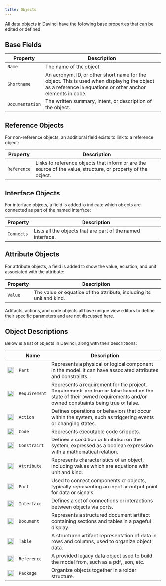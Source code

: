 ```yaml
---
title: Objects
---
```


All data objects in Davinci have the following base properties that can be edited or defined.

## Base Fields

| Property        | Description                                                                                     |
| --------------- | ----------------------------------------------------------------------------------------------- |
| `Name`          | The name of the object.                                                                          |
| `Shortname`     | An acronym, ID, or other short name for the object. This is used when displaying the object as a reference in equations or other anchor elements in code. |
| `Documentation` | The written summary, intent, or description of the object.                                        |

## Reference Objects

For non-reference objects, an additional field exists to link to a reference object:

| Property    | Description                                                                                     |
| ----------- | ----------------------------------------------------------------------------------------------- |
| `Reference` | Links to reference objects that inform or are the source of the value, structure, or property of the object. |

## Interface Objects

For interface objects, a field is added to indicate which objects are connected as part of the named interface:

| Property    | Description                                                                                     |
| ----------- | ----------------------------------------------------------------------------------------------- |
| `Connects`  | Lists all the objects that are part of the named interface.                                     |

## Attribute Objects

For attribute objects, a field is added to show the value, equation, and unit associated with the attribute:

| Property    | Description                                                                                     |
| ----------- | ----------------------------------------------------------------------------------------------- |
| `Value`     | The value or equation of the attribute, including its unit and kind.                             |

<Note>Artifacts, actions, and code objects all have unique view editors to define their specific parameters and are not discussed here.</Note>

## Object Descriptions

Below is a list of objects in Davinci, along with their descriptions:

|  | Name       | Description                                                                                     |
| -- | ---------- | ----------------------------------------------------------------------------------------------- |
| <img height="20" noZoom src="/images/objections/part.svg" /> | `Part`      | Represents a physical or logical component in the model. It can have associated attributes and constraints. |
| <img height="20" noZoom src="/images/objections/requirement.svg" /> | `Requirement`      | Represents a requirement for the project. Requirements are true or false based on the state of their owned requirements and/or owned constraints being true or false. |
| <img height="20" noZoom src="/images/objections/action.svg" /> | `Action`    | Defines operations or behaviors that occur within the system, such as triggering events or changing states. |
| <img height="20" noZoom src="/images/objections/code.svg" /> | `Code`      | Represents executable code snippets. |
| <img height="20" noZoom src="/images/objections/constraint.svg" /> | `Constraint` | Defines a condition or limitation on the system, expressed as a boolean expression with a mathematical relation. |
| <img height="20" noZoom src="/images/objections/attribute.svg" /> | `Attribute` | Represents characteristics of an object, including values which are equations with unit and kind. |
| <img height="20" noZoom src="/images/objections/port.svg" /> | `Port`      | Used to connect components or objects, typically representing an input or output point for data or signals. |
| <img height="20" noZoom src="/images/objections/interface.svg" /> | `Interface` | Defines a set of connections or interactions between objects via ports. |
| <img height="20" noZoom src="/images/objections/document.svg" /> | `Document`  | Represents a structured document artifact containing sections and tables in a pageful display. |
| <img height="20" noZoom src="/images/objections/table.svg" /> | `Table`     | A structured artifact representation of data in rows and columns, used to organize object data. |
| <img height="20" noZoom src="/images/objections/reference.svg" /> | `Reference` | A provided legacy data object used to build the model from, such as a pdf, json, etc.  |
| <img height="20" noZoom src="/images/objections/package.svg" /> | `Package`   | Organize objects together in a folder structure. |



